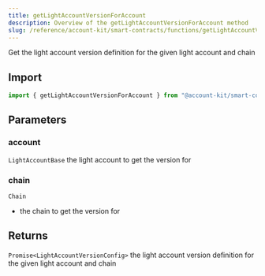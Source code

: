 ```yaml
---
title: getLightAccountVersionForAccount
description: Overview of the getLightAccountVersionForAccount method
slug: /reference/account-kit/smart-contracts/functions/getLightAccountVersionForAccount
---
```



Get the light account version definition for the given light account and chain

## Import

```ts
import { getLightAccountVersionForAccount } from "@account-kit/smart-contracts";
```

## Parameters

### account

`LightAccountBase`
the light account to get the version for

### chain

`Chain`

- the chain to get the version for

## Returns

`Promise<LightAccountVersionConfig>`
the light account version definition for the given light account and chain
